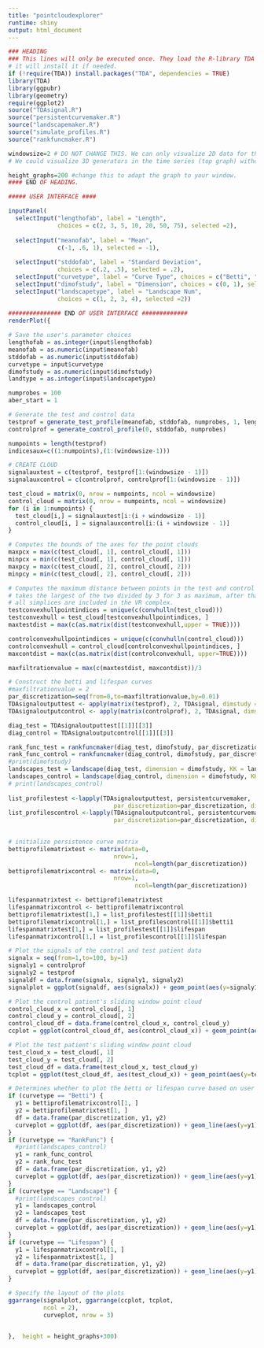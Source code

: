 ```yaml
---
title: "pointcloudexplorer"
runtime: shiny
output: html_document
---
```

```r
### HEADING
### This lines will only be executed once. They load the R-library TDA
# it will install it if needed.
if (!require(TDA)) install.packages("TDA", dependencies = TRUE)
library(TDA)
library(ggpubr)
library(geometry)
require(ggplot2)
source("TDAsignal.R")
source("persistentcurvemaker.R")
source("landscapemaker.R")
source("simulate_profiles.R")
source("rankfuncmaker.R")

windowsize=2 # DO NOT CHANGE THIS. We can only visualize 2D data for the moment. 
# We could visualize 3D generators in the time series (top graph) without much work.

height_graphs=200 #change this to adapt the graph to your window.
#### END OF HEADING.

##### USER INTERFACE ####

inputPanel(
  selectInput("lengthofab", label = "Length",
              choices = c(2, 3, 5, 10, 20, 50, 75), selected =2),
  
  selectInput("meanofab", label = "Mean",
              c(-1, .6, 1), selected = -1),
  
  selectInput("stddofab", label = "Standard Deviation",
              choices = c(.2, .5), selected = .2),
  selectInput("curvetype", label = "Curve Type", choices = c("Betti", "Lifespan", "Landscape", "RankFunc"), selected="Betti"),
  selectInput("dimofstudy", label = "Dimension", choices = c(0, 1), selected=0),
  selectInput("landscapetype", label = "Landscape Num",
              choices = c(1, 2, 3, 4), selected =2))
  
############### END OF USER INTERFACE #############
renderPlot({

# Save the user's parameter choices
lengthofab = as.integer(input$lengthofab)
meanofab = as.numeric(input$meanofab)
stddofab = as.numeric(input$stddofab)
curvetype = input$curvetype
dimofstudy = as.numeric(input$dimofstudy)
landtype = as.integer(input$landscapetype)

numprobes = 100
aber_start = 1

# Generate the test and control data
testprof = generate_test_profile(meanofab, stddofab, numprobes, 1, lengthofab)
controlprof = generate_control_profile(0, stddofab, numprobes)

numpoints = length(testprof)
indicesaux=c((1:numpoints),(1:(windowsize-1)))

# CREATE CLOUD
signalauxtest = c(testprof, testprof[1:(windowsize - 1)])
signalauxcontrol = c(controlprof, controlprof[1:(windowsize - 1)])

test_cloud = matrix(0, nrow = numpoints, ncol = windowsize)
control_cloud = matrix(0, nrow = numpoints, ncol = windowsize)
for (i in 1:numpoints) {
  test_cloud[i,] = signalauxtest[i:(i + windowsize - 1)]
  control_cloud[i, ] = signalauxcontrol[i:(i + windowsize - 1)]
}

# Computes the bounds of the axes for the point clouds
maxpcx = max(c(test_cloud[, 1], control_cloud[, 1]))
minpcx = min(c(test_cloud[, 1], control_cloud[, 1]))
maxpcy = max(c(test_cloud[, 2], control_cloud[, 2]))
minpcy = min(c(test_cloud[, 2], control_cloud[, 2]))

# Computes the maximum distance between points in the test and control clouds
# takes the largest of the two divided by 3 for 3 as maximum, after that
# all simplices are included in the VR complex. 
testconvexhullpointindices = unique(c(convhulln(test_cloud)))
testconvexhull = test_cloud[testconvexhullpointindices, ]
maxtestdist = max(c(as.matrix(dist(testconvexhull,upper = TRUE))))

controlconvexhullpointindices = unique(c(convhulln(control_cloud)))
controlconvexhull = control_cloud[controlconvexhullpointindices, ]
maxcontdist = max(c(as.matrix(dist(controlconvexhull, upper=TRUE))))

maxfiltrationvalue = max(c(maxtestdist, maxcontdist))/3

# Construct the betti and lifespan curves
#maxfiltrationvalue = 2
par_discretization=seq(from=0,to=maxfiltrationvalue,by=0.01)
TDAsignaloutputtest <- apply(matrix(testprof), 2, TDAsignal, dimstudy = dimofstudy)
TDAsignaloutputcontrol <- apply(matrix(controlprof), 2, TDAsignal, dimstudy = dimofstudy)

diag_test = TDAsignaloutputtest[[1]][[3]]
diag_control = TDAsignaloutputcontrol[[1]][[3]]

rank_func_test = rankfuncmaker(diag_test, dimofstudy, par_discretization)
rank_func_control = rankfuncmaker(diag_control, dimofstudy, par_discretization)
#print(dimofstudy)
landscapes_test = landscape(diag_test, dimension = dimofstudy, KK = landtype, tseq = par_discretization)
landscapes_control = landscape(diag_control, dimension = dimofstudy, KK = landtype, tseq = par_discretization)
# print(landscapes_control)
        
list_profilestest <-lapply(TDAsignaloutputtest, persistentcurvemaker,
                              par_discretization=par_discretization, dimstudy = dimofstudy)
list_profilescontrol <-lapply(TDAsignaloutputcontrol, persistentcurvemaker,
                              par_discretization=par_discretization, dimstudy = dimofstudy)

        
# initialize persistence curve matrix
bettiprofilematrixtest <- matrix(data=0, 
                              nrow=1,
                                    ncol=length(par_discretization))
bettiprofilematrixcontrol <- matrix(data=0, 
                              nrow=1,
                                    ncol=length(par_discretization))

lifespanmatrixtest <- bettiprofilematrixtest
lifespanmatrixcontrol <- bettiprofilematrixcontrol
bettiprofilematrixtest[1,] = list_profilestest[[1]]$betti1
bettiprofilematrixcontrol[1,] = list_profilescontrol[[1]]$betti1
lifespanmatrixtest[1,] = list_profilestest[[1]]$lifespan
lifespanmatrixcontrol[1,] = list_profilescontrol[[1]]$lifespan

# Plot the signals of the control and test patient data
signalx = seq(from=1,to=100, by=1)
signaly1 = controlprof
signaly2 = testprof
signaldf = data.frame(signalx, signaly1, signaly2)
signalplot = ggplot(signaldf, aes(signalx)) + geom_point(aes(y=signaly1), colour="blue") + geom_point(aes(y=signaly2), colour="red") + ggtitle("Signals, Red: Test, Blue: Control") + xlab("Genes") + ylab("Copy Number")

# Plot the control patient's sliding window point cloud
control_cloud_x = control_cloud[, 1]
control_cloud_y = control_cloud[, 2]
control_cloud_df = data.frame(control_cloud_x, control_cloud_y)
ccplot = ggplot(control_cloud_df, aes(control_cloud_x)) + geom_point(aes(y=control_cloud_y)) + ggtitle("Control Cloud") + xlim(minpcx, maxpcx) + ylim(minpcy, maxpcy) + xlab("Copy Number") + ylab("Copy Number")

# Plot the test patient's sliding window point cloud
test_cloud_x = test_cloud[, 1]
test_cloud_y = test_cloud[, 2]
test_cloud_df = data.frame(test_cloud_x, test_cloud_y)
tcplot = ggplot(test_cloud_df, aes(test_cloud_x)) + geom_point(aes(y=test_cloud_y)) + ggtitle("Test Cloud") + xlim(minpcx, maxpcx) + ylim(minpcy, maxpcy) + xlab("Copy Number") + ylab("Copy Number")

# Determines whether to plot the betti or lifespan curve based on user's choice
if (curvetype == "Betti") {
  y1 = bettiprofilematrixcontrol[1, ]
  y2 = bettiprofilematrixtest[1, ]
  df = data.frame(par_discretization, y1, y2)
  curveplot = ggplot(df, aes(par_discretization)) + geom_line(aes(y=y1), colour="blue") + geom_line(aes(y=y2), colour="red") + ggtitle("Betti Curves, Red: Test, Blue: Control") + xlab("Radius") + ylab("Connected Comps")
}
if (curvetype == "RankFunc") {
  #print(landscapes_control)
  y1 = rank_func_control
  y2 = rank_func_test
  df = data.frame(par_discretization, y1, y2)
  curveplot = ggplot(df, aes(par_discretization)) + geom_line(aes(y=y1), colour="blue") + geom_line(aes(y=y2), colour="red") + ggtitle("Rank Funcs, Red: Test, Blue: Control")
}
if (curvetype == "Landscape") {
  #print(landscapes_control)
  y1 = landscapes_control
  y2 = landscapes_test
  df = data.frame(par_discretization, y1, y2)
  curveplot = ggplot(df, aes(par_discretization)) + geom_line(aes(y=y1), colour="blue") + geom_line(aes(y=y2), colour="red") + ggtitle("Landscapes, Red: Test, Blue: Control")
}
if (curvetype == "Lifespan") {
  y1 = lifespanmatrixcontrol[1, ]
  y2 = lifespanmatrixtest[1, ]
  df = data.frame(par_discretization, y1, y2)
  curveplot = ggplot(df, aes(par_discretization)) + geom_line(aes(y=y1), colour="blue") + geom_line(aes(y=y2), colour="red") + ggtitle("Lifespan Curves, Red: Test, Blue: Control")
}

# Specify the layout of the plots
ggarrange(signalplot, ggarrange(ccplot, tcplot,
          ncol = 2),
          curveplot, nrow = 3)


},  height = height_graphs+300)
```

